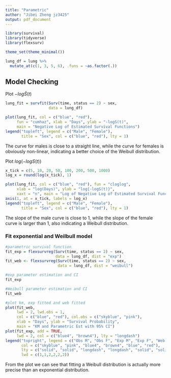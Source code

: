 ```yaml
---
title: "Parametric"
author: "Jibei Zheng jz3425"
output: pdf_document
---
```


```r
library(survival)
library(tidyverse)
library(flexsurv)

theme_set(theme_minimal())
```

```r
lung_df = lung %>% 
  mutate_at(c(1, 3, 5, 6), .funs = ~as.factor(.))
```

## Model Checking

Plot $-log\hat{S}(t)$

```r
lung_fit = survfit(Surv(time, status == 2) ~ sex, 
                   data = lung_df)

plot(lung_fit, col = c("blue", "red"), 
     fun = "cumhaz", xlab = "Days", ylab = "-logS(t)", 
     main = "Negative Log of Estimated Survival Functions")
legend("topleft", legend = c("Male", "Female"), 
       title = "Sex", col = c("blue", "red"), lty = 1)
```

The curve for males is close to a straight line, while the curve for females is obviously non-linear, indicating a better choice of the Weibull distribution.

Plot $log(-logS(t))$

```r
x_tick = c(5, 10, 20, 50, 100, 200, 500, 1000)
log_x = round(log(x_tick), 1)

plot(lung_fit, col = c("blue", "red"), fun = "cloglog", 
     xlab = "log(Days)", ylab = "log{-logS(t)}", 
     xaxt = "n", main = "Log of Negative Log of Estimated Survival Functions")
axis(1, at = x_tick, labels = log_x)
legend("topleft", legend = c("Male", "Female"), 
       title = "Sex", col = c("blue", "red"), lty = 1)
```

The slope of the male curve is close to 1, while the slope of the female curve is larger than 1, also indicating a Weibull distribution.

### Fit exponential and Weilbull model

```r
#parametric survival function
fit_exp = flexsurvreg(Surv(time, status == 2) ~ sex, 
                      data = lung_df, dist = "exp")
fit_web <- flexsurvreg(Surv(time, status == 2) ~ sex, 
                       data = lung_df, dist = "weibull")

#exp parameter estimation and CI
fit_exp

#Weibull parameter estimation and CI
fit_web
```



```r
#plot km, exp fitted and web fitted
plot(fit_web, 
     lwd = 2, lwd.obs = 1, 
     col = c("blue", "red"), col.obs = c("skyblue", "pink"),
     xlab = "Days", ylab = "Survival Probability", 
     main = "KM and Parametric Est with 95% CI")
plot(fit_exp, add = TRUE, 
     lwd = 2, col = c("blue4", "brown4"), lty = "longdash")
legend("topright", legend = c("Obs M", "Obs F", "Exp M", "Exp F", "Web M", "Web F"), 
       col = c("skyblue", "pink", "blue4", "brown4", "blue", "red"),
       lty = c("solid", "solid", "longdash", "longdash", "solid", "solid"),
       lwd = c(1,1,2,2,2,2))

```

From the plot we can see that fitting a Weibull distribution is actually more precise than an exponential distribution.